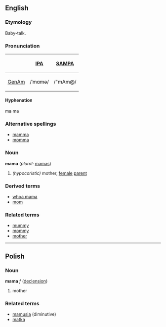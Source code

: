 ==English==
===Etymology===
Baby-talk.

===Pronunciation===
{| border=1 cellpadding=5
! !! [[w:IPA|IPA]] !! [[w:SAMPA|SAMPA]]
|-
! [[GenAm]]
| /ˈmɑmə/ || /"mAm@/
|}

====Hyphenation====
ma·ma

===Alternative spellings===
*[[mamma]]
*[[momma]]

===Noun===
'''mama''' (''plural:'' [[mamas]])
# ''(hypocoristic)'' mother, [[female]] [[parent]]

===Derived terms===
* [[whoa mama]]
* [[mom]]

===Related terms===
* [[mummy]]
* [[mommy]]
* [[mother]]


----

==Polish==
===Noun===
'''mama''' ''f'' ([[Wiktionary Appendix:Polish hard feminine noun declension|declension]])
# mother

===Related terms===
* [[mamusia]] (diminutive)
* [[matka]]
